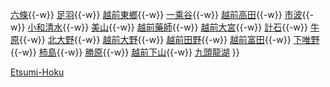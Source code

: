 {{鐵道路線
|模板名稱 = 越美北線
|名稱 = [[File:JR logo (west).svg|25px|西日本旅客鐵道|link=西日本旅客鐵道]] [[越美北線]]（九頭龍線）
|代表色 = #999999
|車站列表 = （[[福井站 (福井縣)|福井]] -）[[越前花堂站|越前花堂]]{{-w}} [[六條站|六條]]{{-w}} [[足羽站|足羽]]{{-w}} [[越前東鄉站|越前東鄉]]{{-w}} [[一乘谷站|一乘谷]]{{-w}} [[越前高田站|越前高田]]{{-w}} [[市波站|市波]]{{-w}} [[小和清水站|小和清水]]{{-w}} [[美山站|美山]]{{-w}} [[越前藥師站|越前藥師]]{{-w}} [[越前大宮站|越前大宮]]{{-w}} [[計石站|計石]]{{-w}} [[牛原站|牛原]]{{-w}} [[北大野站|北大野]]{{-w}} [[越前大野站|越前大野]]{{-w}} [[越前田野站|越前田野]]{{-w}} [[越前富田站|越前富田]]{{-w}} [[下唯野站|下唯野]]{{-w}} [[柿島站|柿島]]{{-w}} [[勝原站|勝原]]{{-w}} [[越前下山站|越前下山]]{{-w}} [[九頭龍湖站|九頭龍湖]]
}}<noinclude>
[[Category:西日本旅客鐵道路線模板|Etsumi-Hoku]]
</noinclude>